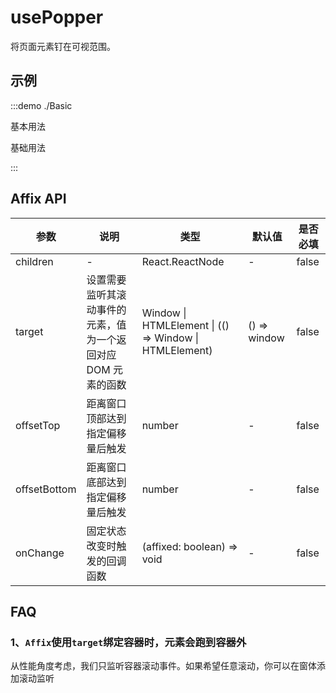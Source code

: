 # usePopper

将页面元素钉在可视范围。

## 示例

:::demo ./Basic

基本用法

基础用法

:::

## Affix API

| 参数 | 说明 | 类型 | 默认值 | 是否必填 |
| --- | --- | --- | --- | --- |
| children | - | React.ReactNode | - | false |
| target | 设置需要监听其滚动事件的元素，值为一个返回对应 DOM 元素的函数 | Window \| HTMLElement \| (() => Window \| HTMLElement) | () => window | false |
| offsetTop | 距离窗口顶部达到指定偏移量后触发 | number | - | false |
| offsetBottom | 距离窗口底部达到指定偏移量后触发 | number | - | false |
| onChange | 固定状态改变时触发的回调函数 | (affixed: boolean) => void | - | false |

## FAQ

### 1、`Affix`使用`target`绑定容器时，元素会跑到容器外

从性能角度考虑，我们只监听容器滚动事件。如果希望任意滚动，你可以在窗体添加滚动监听
